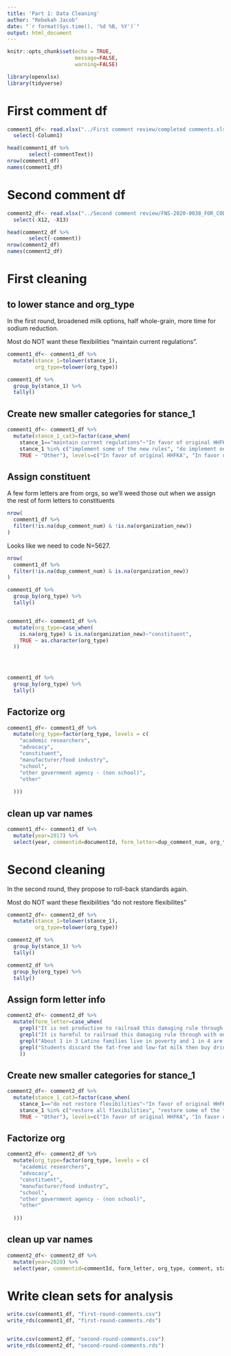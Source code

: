 ```yaml
---
title: 'Part 1: Data Cleaning'
author: "Rebekah Jacob"
date: "`r format(Sys.time(), '%d %B, %Y')`"
output: html_document
---
```


```r
knitr::opts_chunk$set(echo = TRUE,
                      message=FALSE,
                      warning=FALSE)
```

```r
library(openxlsx)
library(tidyverse)
```

# First comment df
```r
comment1_df<- read.xlsx("../First comment review/completed comments.xlsx") %>%
  select(-Column1)

head(comment1_df %>%
       select(-commentText))
nrow(comment1_df)
names(comment1_df)

```
# Second comment df
```r
comment2_df<- read.xlsx("../Second comment review/FNS-2020-0038_FOR_CODING_10.10.2022.xlsx") %>%
  select(-X12, -X13)

head(comment2_df %>%
       select(-comment))
nrow(comment2_df)
names(comment2_df)
```


# First cleaning
## to lower stance and org_type
In the first round, broadened milk options, half whole-grain, more time for sodium reduction.

Most do NOT want these flexibilities "maintain current regulations".
```r
comment1_df<- comment1_df %>%
  mutate(stance_1=tolower(stance_1),
         org_type=tolower(org_type))

comment1_df %>%
  group_by(stance_1) %>%
  tally()
```

## Create new smaller categories for stance_1
```r
comment1_df<- comment1_df %>%
  mutate(stance_1_cat3=factor(case_when(
    stance_1=="maintain current regulations"~"In favor of original HHFKA",
    stance_1 %in% c("implement some of the new rules", "do implement new rules")~"In favor of flexibilies",
    TRUE ~ "Other"), levels=c("In favor of original HHFKA", "In favor of flexibilies", "Other")))
```


## Assign constituent

A few form letters are from orgs, so we'll weed those out when we assign the rest of form letters to constituents
```r
nrow(
  comment1_df %>%
  filter(!is.na(dup_comment_num) & !is.na(organization_new))
)
```

Looks like we need to code N=5627.
```r
nrow(
  comment1_df %>%
  filter(!is.na(dup_comment_num) & is.na(organization_new))
)
```


```r

comment1_df %>%
  group_by(org_type) %>%
  tally()


comment1_df<- comment1_df %>%
  mutate(org_type=case_when(
    is.na(org_type) & is.na(organization_new)~"constituent",
    TRUE ~ as.character(org_type)
  ))



         
comment1_df %>%
  group_by(org_type) %>%
  tally()
```


## Factorize org
```r
comment1_df<- comment1_df %>%
  mutate(org_type=factor(org_type, levels = c(
    "academic researchers",
    "advocacy",
    "constituent",
    "manufacturer/food industry",
    "school",
    "other government agency - (non school)",
    "other"
    
  )))
```


## clean up var names

```r
comment1_df<- comment1_df %>%
  mutate(year=2017) %>%
  select(year, commentid=documentId, form_letter=dup_comment_num, org_type, comment=commentText, stance_1, stance_2, stance_1_cat3)
```



# Second cleaning

In the second round, they propose to roll-back standards again.

Most do NOT want these flexibilities "do not restore flexibilites"

```r

comment2_df<- comment2_df %>%
  mutate(stance_1=tolower(stance_1),
         org_type=tolower(org_type))

comment2_df %>%
  group_by(stance_1) %>%
  tally()
```

```r
comment2_df %>%
  group_by(org_type) %>%
  tally()
```


## Assign form letter info
```r
comment2_df<- comment2_df %>%
  mutate(form_letter=case_when(
    grepl("It is not productive to railroad this damaging rule through with only a 30-day comment period over the holidays", comment)~"Form 1a",
    grepl("It is harmful to railroad this damaging rule through with only a 30-day comment period over the holidays", comment)~"Form 1b",
    grepl("About 1 in 3 Latino families live in poverty and 1 in 4 are food insecure", comment)~"Form 2- Salud America!",
    grepl("Students discard the fat-free and low-fat milk then buy drinks devoid of nutrition and sweetened with a combination of high fructose corn syrup and artificial sweetener", comment)~"Form 3"
    ))
```

## Create new smaller categories for stance_1
```r
comment2_df<- comment2_df %>%
  mutate(stance_1_cat3=factor(case_when(
    stance_1=="do not restore flexibilities"~"In favor of original HHFKA",
    stance_1 %in% c("restore all flexibilities", "restore some of the flexibilities")~"In favor of flexibilies",
    TRUE ~ "Other"), levels=c("In favor of original HHFKA", "In favor of flexibilies", "Other")))
```


## Factorize org
```r
comment2_df<- comment2_df %>%
  mutate(org_type=factor(org_type, levels = c(
    "academic researchers",
    "advocacy",
    "constituent",
    "manufacturer/food industry",
    "school",
    "other government agency - (non school)",
    "other"
    
  )))
```

## clean up var names
```r

comment2_df<- comment2_df %>%
  mutate(year=2020) %>%
  select(year, commentid=commentId, form_letter, org_type, comment, stance_1, stance_2, stance_1_cat3)

```



# Write clean sets for analysis
```r
write.csv(comment1_df, "first-round-comments.csv")
write_rds(comment1_df, "first-round-comments.rds")


write.csv(comment2_df, "second-round-comments.csv")
write_rds(comment2_df, "second-round-comments.rds")
```


